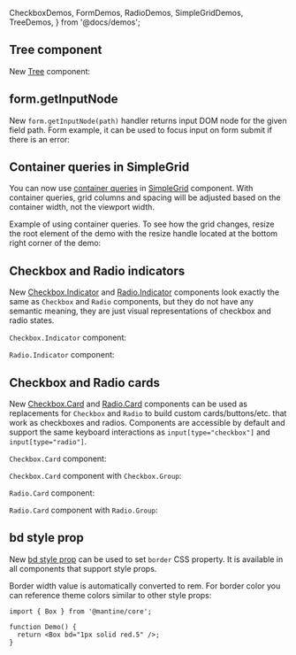   CheckboxDemos,
  FormDemos,
  RadioDemos,
  SimpleGridDemos,
  TreeDemos,
} from '@docs/demos';


## Tree component

New [Tree](/core/tree) component:

<Demo data={TreeDemos.files} />

## form.getInputNode

New `form.getInputNode(path)` handler returns input DOM node for the given field path.
Form example, it can be used to focus input on form submit if there is an error:

<Demo data={FormDemos.focusError} />

## Container queries in SimpleGrid

You can now use [container queries](https://developer.mozilla.org/en-US/docs/Web/CSS/CSS_containment/Container_queries)
in [SimpleGrid](/core/simple-grid) component. With container queries, grid columns and spacing
will be adjusted based on the container width, not the viewport width.

Example of using container queries. To see how the grid changes, resize the root element
of the demo with the resize handle located at the bottom right corner of the demo:

<Demo data={SimpleGridDemos.container} />

## Checkbox and Radio indicators

New [Checkbox.Indicator](/core/checkbox/#checkboxindicator) and [Radio.Indicator](/core/radio/#radioindicator)
components look exactly the same as `Checkbox` and `Radio` components, but they do not
have any semantic meaning, they are just visual representations of checkbox and radio states.

`Checkbox.Indicator` component:

<Demo data={CheckboxDemos.indicator} />

`Radio.Indicator` component:

<Demo data={RadioDemos.indicator} />

## Checkbox and Radio cards

New [Checkbox.Card](/core/checkbox/#checkboxcard-component) and [Radio.Card](/core/radio/#radiocard-component)
components can be used as replacements for `Checkbox` and `Radio` to build custom cards/buttons/etc.
that work as checkboxes and radios. Components are accessible by default and support the same
keyboard interactions as `input[type="checkbox"]` and `input[type="radio"]`.

`Checkbox.Card` component:

<Demo data={CheckboxDemos.card} />

`Checkbox.Card` component with `Checkbox.Group`:

<Demo data={CheckboxDemos.cardGroup} />

`Radio.Card` component:

<Demo data={RadioDemos.card} />

`Radio.Card` component with `Radio.Group`:

<Demo data={RadioDemos.cardGroup} />

## bd style prop

New [bd style prop](/styles/style-props/) can be used to set `border` CSS property.
It is available in all components that support style props.

Border width value is automatically converted to rem. For border color you can reference
theme colors similar to other style props:

```tsx
import { Box } from '@mantine/core';

function Demo() {
  return <Box bd="1px solid red.5" />;
}
```
